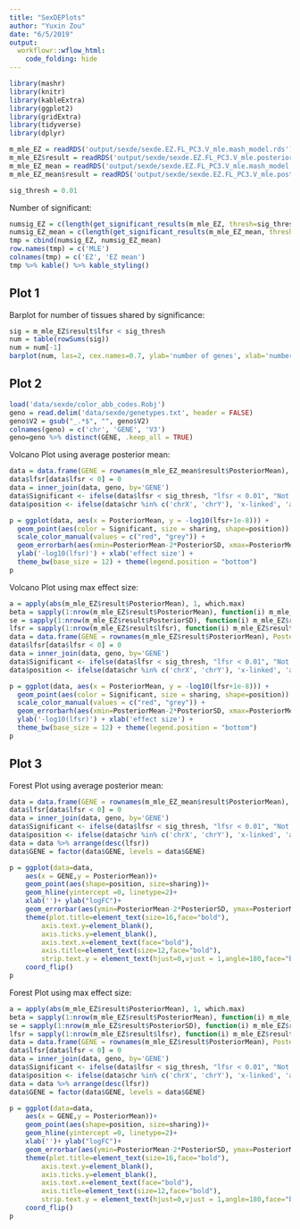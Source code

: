 ```yaml
---
title: "SexDEPlots"
author: "Yuxin Zou"
date: "6/5/2019"
output: 
  workflowr::wflow_html:
    code_folding: hide
---
```


```r
library(mashr)
library(knitr)
library(kableExtra)
library(ggplot2)
library(gridExtra)
library(tidyverse)
library(dplyr)
```

```r
m_mle_EZ = readRDS('output/sexde/sexde.EZ.FL_PC3.V_mle.mash_model.rds')
m_mle_EZ$result = readRDS('output/sexde/sexde.EZ.FL_PC3.V_mle.posterior.random.rds')
m_mle_EZ_mean = readRDS('output/sexde/sexde.EZ.FL_PC3.V_mle.mash_model.rds')
m_mle_EZ_mean$result = readRDS('output/sexde/sexde.EZ.FL_PC3.V_mle.posterior.random.mean.script.rds')
```

```r
sig_thresh = 0.01
```

Number of significant:
```r
numsig_EZ = c(length(get_significant_results(m_mle_EZ, thresh=sig_thresh)))
numsig_EZ_mean = c(length(get_significant_results(m_mle_EZ_mean, thresh = sig_thresh)))
tmp = cbind(numsig_EZ, numsig_EZ_mean)
row.names(tmp) = c('MLE')
colnames(tmp) = c('EZ', 'EZ mean')
tmp %>% kable() %>% kable_styling()
```

## Plot 1

Barplot for number of tissues shared by significance:
```r
sig = m_mle_EZ$result$lfsr < sig_thresh
num = table(rowSums(sig))
num = num[-1]
barplot(num, las=2, cex.names=0.7, ylab='number of genes', xlab='number of tissues')
```

## Plot 2

```r
load('data/sexde/color_abb_codes.Robj')
geno = read.delim('data/sexde/genetypes.txt', header = FALSE)
geno$V2 = gsub("_.*$", "", geno$V2)
colnames(geno) = c('chr', 'GENE', 'V3')
geno=geno %>% distinct(GENE, .keep_all = TRUE)
```

Volcano Plot using average posterior mean:

```r
data = data.frame(GENE = rownames(m_mle_EZ_mean$result$PosteriorMean), PosteriorMean = m_mle_EZ_mean$result$PosteriorMean, PosteriorSD = m_mle_EZ_mean$result$PosteriorSD, lfsr = m_mle_EZ_mean$result$lfsr, sharing = rowSums(sig))
data$lfsr[data$lfsr < 0] = 0
data = inner_join(data, geno, by='GENE')
data$Significant <- ifelse(data$lfsr < sig_thresh, "lfsr < 0.01", "Not Sig")
data$position <- ifelse(data$chr %in% c('chrX', 'chrY'), 'x-linked', 'autosomal')
```

```r
p = ggplot(data, aes(x = PosteriorMean, y = -log10(lfsr+1e-8))) +
  geom_point(aes(color = Significant, size = sharing, shape=position)) + xlim(-10,10) +
  scale_color_manual(values = c("red", "grey")) +
  geom_errorbarh(aes(xmin=PosteriorMean-2*PosteriorSD, xmax=PosteriorMean+2*PosteriorSD, color = Significant),cex=0.5)+ 
  ylab('-log10(lfsr)') + xlab('effect size') + 
  theme_bw(base_size = 12) + theme(legend.position = "bottom")
p
```

Volcano Plot using max effect size:

```r
a = apply(abs(m_mle_EZ$result$PosteriorMean), 1, which.max)
beta = sapply(1:nrow(m_mle_EZ$result$PosteriorMean), function(i) m_mle_EZ$result$PosteriorMean[i, a[i]])
se = sapply(1:nrow(m_mle_EZ$result$PosteriorSD), function(i) m_mle_EZ$result$PosteriorSD[i, a[i]])
lfsr = sapply(1:nrow(m_mle_EZ$result$lfsr), function(i) m_mle_EZ$result$lfsr[i, a[i]])
data = data.frame(GENE = rownames(m_mle_EZ$result$PosteriorMean), PosteriorMean = beta, PosteriorSD = se, lfsr = lfsr, sharing = rowSums(sig))
data$lfsr[data$lfsr < 0] = 0
data = inner_join(data, geno, by='GENE')
data$Significant <- ifelse(data$lfsr < sig_thresh, "lfsr < 0.01", "Not Sig")
data$position <- ifelse(data$chr %in% c('chrX', 'chrY'), 'x-linked', 'autosomal')
```

```r
p = ggplot(data, aes(x = PosteriorMean, y = -log10(lfsr+1e-8))) +
  geom_point(aes(color = Significant, size = sharing, shape=position)) + xlim(-12, 12) + 
  scale_color_manual(values = c("red", "grey")) +
  geom_errorbarh(aes(xmin=PosteriorMean-2*PosteriorSD, xmax=PosteriorMean+2*PosteriorSD, color = Significant),cex=0.5)+ 
  ylab('-log10(lfsr)') + xlab('effect size') + 
  theme_bw(base_size = 12) + theme(legend.position = "bottom")
p
```

## Plot 3

Forest Plot using average posterior mean:
```r
data = data.frame(GENE = rownames(m_mle_EZ_mean$result$PosteriorMean), PosteriorMean = m_mle_EZ_mean$result$PosteriorMean, PosteriorSD = m_mle_EZ_mean$result$PosteriorSD, lfsr = m_mle_EZ_mean$result$lfsr, sharing = rowSums(sig))
data$lfsr[data$lfsr < 0] = 0
data = inner_join(data, geno, by='GENE')
data$Significant <- ifelse(data$lfsr < sig_thresh, "lfsr < 0.01", "Not Sig")
data$position <- ifelse(data$chr %in% c('chrX', 'chrY'), 'x-linked', 'autosomal')
data = data %>% arrange(desc(lfsr))
data$GENE = factor(data$GENE, levels = data$GENE)

p = ggplot(data=data,
    aes(x = GENE,y = PosteriorMean))+
    geom_point(aes(shape=position, size=sharing))+
    geom_hline(yintercept =0, linetype=2)+
    xlab('')+ ylab("logFC")+
    geom_errorbar(aes(ymin=PosteriorMean-2*PosteriorSD, ymax=PosteriorMean+2*PosteriorSD),width=0.5,cex=0.5)+ 
    theme(plot.title=element_text(size=16,face="bold"),
        axis.text.y=element_blank(),
        axis.ticks.y=element_blank(),
        axis.text.x=element_text(face="bold"),
        axis.title=element_text(size=12,face="bold"),
        strip.text.y = element_text(hjust=0,vjust = 1,angle=180,face="bold"))+
    coord_flip()
p
```

Forest Plot using max effect size:

```r
a = apply(abs(m_mle_EZ$result$PosteriorMean), 1, which.max)
beta = sapply(1:nrow(m_mle_EZ$result$PosteriorMean), function(i) m_mle_EZ$result$PosteriorMean[i, a[i]])
se = sapply(1:nrow(m_mle_EZ$result$PosteriorSD), function(i) m_mle_EZ$result$PosteriorSD[i, a[i]])
lfsr = sapply(1:nrow(m_mle_EZ$result$lfsr), function(i) m_mle_EZ$result$lfsr[i, a[i]])
data = data.frame(GENE = rownames(m_mle_EZ$result$PosteriorMean), PosteriorMean = beta, PosteriorSD = se, lfsr = lfsr, sharing = rowSums(sig))
data$lfsr[data$lfsr < 0] = 0
data = inner_join(data, geno, by='GENE')
data$Significant <- ifelse(data$lfsr < sig_thresh, "lfsr < 0.01", "Not Sig")
data$position <- ifelse(data$chr %in% c('chrX', 'chrY'), 'x-linked', 'autosomal')
data = data %>% arrange(desc(lfsr))
data$GENE = factor(data$GENE, levels = data$GENE)

p = ggplot(data=data,
    aes(x = GENE,y = PosteriorMean))+
    geom_point(aes(shape=position, size=sharing))+
    geom_hline(yintercept =0, linetype=2)+
    xlab('')+ ylab("logFC")+
    geom_errorbar(aes(ymin=PosteriorMean-2*PosteriorSD, ymax=PosteriorMean+2*PosteriorSD),width=0.5,cex=0.5)+ 
    theme(plot.title=element_text(size=16,face="bold"),
        axis.text.y=element_blank(),
        axis.ticks.y=element_blank(),
        axis.text.x=element_text(face="bold"),
        axis.title=element_text(size=12,face="bold"),
        strip.text.y = element_text(hjust=0,vjust = 1,angle=180,face="bold"))+
    coord_flip()
p
```
